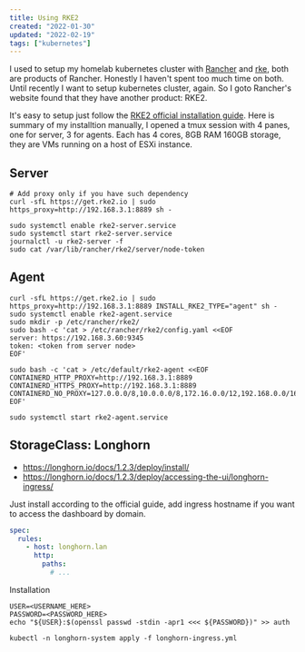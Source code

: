 ```yaml
---
title: Using RKE2
created: "2022-01-30"
updated: "2022-02-19"
tags: ["kubernetes"]
---
```


I used to setup my homelab kubernetes cluster with [Rancher] and [rke], both are products of Rancher. Honestly I haven't spent too much time on both. Until recently I want to setup kubernetes cluster, again. So I goto Rancher's website found that they have another product: RKE2.

It's easy to setup just follow the [RKE2 official installation guide]. Here is summary of my installtion manually, I opened a tmux session with 4 panes, one for server, 3 for agents. Each has 4 cores, 8GB RAM 160GB storage, they are VMs running on a host of ESXi instance.

## Server

```shell
# Add proxy only if you have such dependency
curl -sfL https://get.rke2.io | sudo https_proxy=http://192.168.3.1:8889 sh -

sudo systemctl enable rke2-server.service
sudo systemctl start rke2-server.service
journalctl -u rke2-server -f
sudo cat /var/lib/rancher/rke2/server/node-token
```

## Agent

```shell
curl -sfL https://get.rke2.io | sudo https_proxy=http://192.168.3.1:8889 INSTALL_RKE2_TYPE="agent" sh -
sudo systemctl enable rke2-agent.service
sudo mkdir -p /etc/rancher/rke2/
sudo bash -c 'cat > /etc/rancher/rke2/config.yaml <<EOF
server: https://192.168.3.60:9345
token: <token from server node>
EOF'

sudo bash -c 'cat > /etc/default/rke2-agent <<EOF
CONTAINERD_HTTP_PROXY=http://192.168.3.1:8889
CONTAINERD_HTTPS_PROXY=http://192.168.3.1:8889
CONTAINERD_NO_PROXY=127.0.0.0/8,10.0.0.0/8,172.16.0.0/12,192.168.0.0/16,.svc,.cluster.local
EOF'

sudo systemctl start rke2-agent.service
```

## StorageClass: Longhorn

- https://longhorn.io/docs/1.2.3/deploy/install/
- https://longhorn.io/docs/1.2.3/deploy/accessing-the-ui/longhorn-ingress/

Just install according to the official guide, add ingress hostname if you want to access the dashboard by domain.

```yaml
spec:
  rules:
    - host: longhorn.lan
      http:
        paths:
          # ...
```

Installation

```shell
USER=<USERNAME_HERE>
PASSWORD=<PASSWORD_HERE>
echo "${USER}:$(openssl passwd -stdin -apr1 <<< ${PASSWORD})" >> auth

kubectl -n longhorn-system apply -f longhorn-ingress.yml
```


[rancher]: https://rancher.com
[rke]: https://rancher.com/rke
[RKE2 official installation guide]: https://docs.rke2.io/install/quickstart/
